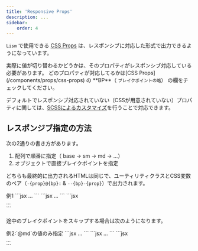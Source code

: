 ```yaml
---
title: 'Responsive Props'
description: ...
sidebar:
    order: 4
---
```



`Lism` で使用できる [CSS Props](/components/props/css-props) は、レスポンシブに対応した形式で出力できるようになっています。

<Callout type='warning'>
	実際に値が切り替わるかどうかは、そのプロパティがレスポンシブ対応している必要があります。
	どのプロパティが対応してるかは[CSS Props](/components/props/css-props) の **BP**（
	<small>ブレイクポイントの略</small>） の欄をチェックしてください。
</Callout>

デフォルトでレスポンシブ対応されていない（CSSが用意されていない）プロパティに関しては、[SCSSによるカスタマイズ](/css/customize/)を行うことで対応できます。

## レスポンジブ指定の方法

次の2通りの書き方があります。

1. 配列で順番に指定（ base → sm → md → ...）
2. オブジェクトで直接ブレイクポイントを指定

どちらも最終的に出力されるHTMLは同じで、ユーティリティクラスとCSS変数のペア（`-{prop}@{bp}:` & `--{bp}-{prop}`）で出力されます。

<Preview>
	<PreviewTitle>例1</PreviewTitle>
	<PreviewCode label='配列での書き方' slot='tab'>
		```jsx
		<Lism p={['20', '30', '5rem']}>...</Lism>
		```
	</PreviewCode>
	<PreviewCode label='オブジェクトでの書き方' slot='tab'>
		```jsx
		<Lism p={{ base: '20', sm: '30', md: '5rem' }}>...</Lism>
		```
	</PreviewCode>
	<PreviewCode label='出力されるHTML' slot='tab'>
		```jsx
		<div class='-p:20 -p@sm -p@md' style='--sm-p:var(--s30);--md-p:5rem'>
			...
		</div>
		```
	</PreviewCode>
</Preview>

途中のブレイクポイントをスキップする場合は次のようになります。

<Preview>
	<PreviewTitle>例2:`@md`の値のみ指定</PreviewTitle>
	<PreviewCode label='配列での書き方' slot='tab'>
		```jsx
		<Lism p={[null, null, '40']}>...</Lism>
		```
	</PreviewCode>
	<PreviewCode label='オブジェクトでの書き方' slot='tab'>
		```jsx
		<Lism p={{ md: '40' }}>...</Lism>
		```
	</PreviewCode>
	<PreviewCode label='出力されるHTML' slot='tab'>
		```jsx
		<div class='-p@md' style='--md-p:var(--s40)'>
			...
		</div>
		```
	</PreviewCode>
</Preview>
